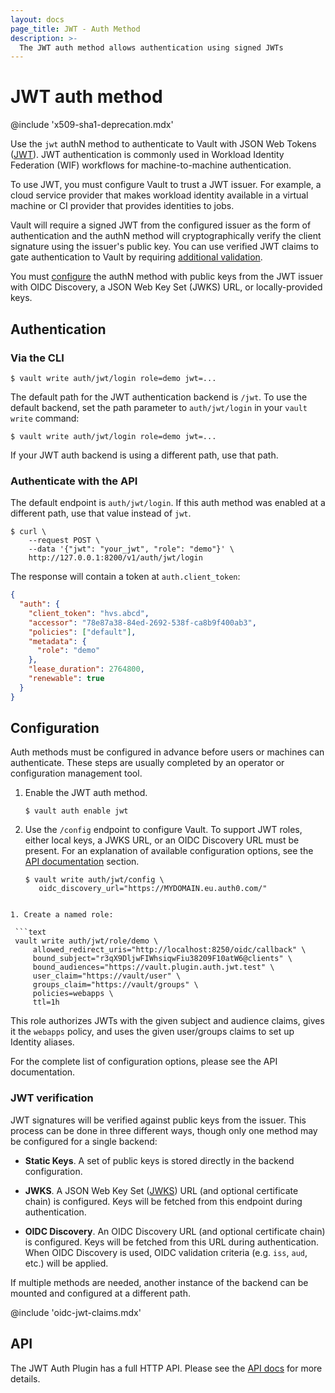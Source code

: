 ```yaml
---
layout: docs
page_title: JWT - Auth Method
description: >-
  The JWT auth method allows authentication using signed JWTs
---
```


# JWT auth method

@include 'x509-sha1-deprecation.mdx'

Use the `jwt` authN method to authenticate to Vault with JSON Web Tokens
([JWT](https://en.wikipedia.org/wiki/JSON_Web_Token)). JWT authentication
is commonly used in Workload Identity Federation (WIF) workflows for
machine-to-machine authentication.

To use JWT, you must configure Vault to trust a JWT issuer. For example, a
cloud service provider that makes workload identity available in a virtual machine
or CI provider that provides identities to jobs.

Vault will require a signed JWT from the configured issuer as the form of
authentication and the authN method will cryptographically verify the client
signature using the issuer's public key. You can use verified JWT claims to
gate authentication to Vault by requiring [additional validation](#bound-claims).

You must [configure](#jwt-verification) the authN method with public keys from
the JWT issuer with OIDC Discovery, a JSON Web Key Set (JWKS) URL, or
locally-provided keys. 

## Authentication

### Via the CLI

```shell-session
$ vault write auth/jwt/login role=demo jwt=...
```

The default path for the JWT authentication backend is `/jwt`. To use the default backend, set the path parameter to `auth/jwt/login` in your `vault write` command:

```shell-session
$ vault write auth/jwt/login role=demo jwt=...
```

If your JWT auth backend is using a different path, use that path.

### Authenticate with the API

The default endpoint is `auth/jwt/login`. If this auth method was enabled
at a different path, use that value instead of `jwt`.

```shell-session
$ curl \
    --request POST \
    --data '{"jwt": "your_jwt", "role": "demo"}' \
    http://127.0.0.1:8200/v1/auth/jwt/login
```

The response will contain a token at `auth.client_token`:

```json
{
  "auth": {
    "client_token": "hvs.abcd",
    "accessor": "78e87a38-84ed-2692-538f-ca8b9f400ab3",
    "policies": ["default"],
    "metadata": {
      "role": "demo"
    },
    "lease_duration": 2764800,
    "renewable": true
  }
}
```

## Configuration

Auth methods must be configured in advance before users or machines can
authenticate. These steps are usually completed by an operator or configuration
management tool.

1. Enable the JWT auth method.

   ```text
   $ vault auth enable jwt
   ```

1. Use the `/config` endpoint to configure Vault. To support JWT roles, either local keys,
   a JWKS URL, or an OIDC Discovery URL must be present. For an explanation of available
   configuration options, see the [API documentation](/vault/api-docs/auth/jwt#jwt-verification)
   section.

   ```text
   $ vault write auth/jwt/config \
      oidc_discovery_url="https://MYDOMAIN.eu.auth0.com/"
  ```

1. Create a named role:

   ```text
   vault write auth/jwt/role/demo \
       allowed_redirect_uris="http://localhost:8250/oidc/callback" \
       bound_subject="r3qX9DljwFIWhsiqwFiu38209F10atW6@clients" \
       bound_audiences="https://vault.plugin.auth.jwt.test" \
       user_claim="https://vault/user" \
       groups_claim="https://vault/groups" \
       policies=webapps \
       ttl=1h
   ```

This role authorizes JWTs with the given subject and audience claims, gives
it the `webapps` policy, and uses the given user/groups claims to set up
Identity aliases.

For the complete list of configuration options, please see the API
documentation.

### JWT verification

JWT signatures will be verified against public keys from the issuer. This process can be done in
three different ways, though only one method may be configured for a single backend:

- **Static Keys**. A set of public keys is stored directly in the backend configuration.

- **JWKS**. A JSON Web Key Set ([JWKS](https://tools.ietf.org/html/rfc7517)) URL (and optional
  certificate chain) is configured. Keys will be fetched from this endpoint during authentication.

- **OIDC Discovery**. An OIDC Discovery URL (and optional certificate chain) is configured. Keys
  will be fetched from this URL during authentication. When OIDC Discovery is used, OIDC validation
  criteria (e.g. `iss`, `aud`, etc.) will be applied.

If multiple methods are needed, another instance of the backend can be mounted and configured
at a different path.

@include 'oidc-jwt-claims.mdx'

## API

The JWT Auth Plugin has a full HTTP API. Please see the
[API docs](/vault/api-docs/auth/jwt) for more details.
